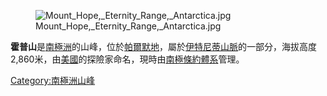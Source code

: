 [[Image:Mount_Hope,_Eternity_Range,_Antarctica.jpg|right]]

'''霍普山'''是[[南極洲|南極洲]]的山峰，位於[[帕爾默地|帕爾默地]]，屬於[[伊特尼蒂山脈|伊特尼蒂山脈]]的一部分，海拔高度2,860米，由[[美國|美國]]的探險家命名，現時由[[南極條約體系|南極條約體系]]管理。

{{Antarctica-geo-stub}}
[[Category:南極洲山峰|Category:南極洲山峰]]